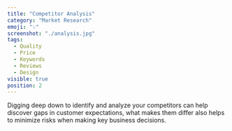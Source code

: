 ```yaml
---
title: "Competitor Analysis"
category: "Market Research"
emoji: "💡"
screenshot: "./analysis.jpg"
tags:
  - Quality
  - Price
  - Keywords
  - Reviews
  - Design
visible: true
position: 2
---
```


Digging deep down to identify and analyze your competitors can help discover gaps in customer expectations, what makes them differ also helps to minimize risks when making key business decisions.
